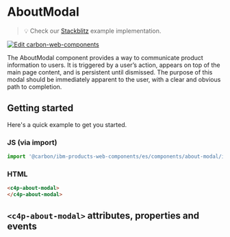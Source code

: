 
<Meta of={AboutModalStories} />

# AboutModal

> 💡 Check our
> [Stackblitz](https://stackblitz.com/github/carbon-design-system/ibm-products/tree/main/packages/ibm-products-web-components/examples/about-modal)
> example implementation.

[![Edit carbon-web-components](https://developer.stackblitz.com/img/open_in_stackblitz.svg)](https://stackblitz.com/github/carbon-design-system/ibm-products/tree/main/packages/ibm-products-web-components/examples/about-modal)

The AboutModal component provides a way to communicate product information to users. It is triggered by a user’s action, appears on top of the main page content, and is persistent until dismissed. The purpose of this modal should be immediately apparent to the user, with a clear and obvious path to completion.

## Getting started

Here's a quick example to get you started.

### JS (via import)

```javascript
import '@carbon/ibm-products-web-components/es/components/about-modal/index.js';
```


### HTML

```html
<c4p-about-modal>
</c4p-about-modal>
```

## `<c4p-about-modal>` attributes, properties and events

<ArgTypes of="c4p-about-modal" />
